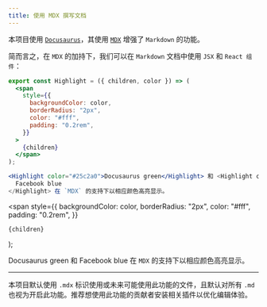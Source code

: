 ---
title: 使用 MDX 撰写文档
---

本项目使用 [`Docusaurus`](https://docusaurus.io/)，其使用 [`MDX`](https://mdxjs.com/) 增强了 `Markdown` 的功能。

简而言之，在 `MDX` 的加持下，我们可以在 `Markdown` 文档中使用 `JSX` 和 `React 组件`：

```jsx
export const Highlight = ({ children, color }) => (
  <span
    style={{
      backgroundColor: color,
      borderRadius: "2px",
      color: "#fff",
      padding: "0.2rem",
    }}
  >
    {children}
  </span>
);

<Highlight color="#25c2a0">Docusaurus green</Highlight> 和 <Highlight color="#1877F2">
  Facebook blue
</Highlight> 在 `MDX` 的支持下以相应颜色高亮显示。
```

  <span
    style={{
      backgroundColor: color,
      borderRadius: "2px",
      color: "#fff",
      padding: "0.2rem",
    }}
  >
    {children}
  </span>
);

<Highlight color="#25c2a0">Docusaurus green</Highlight> 和 <Highlight color="#1877F2">
  Facebook blue
</Highlight> 在 `MDX` 的支持下以相应颜色高亮显示。

---

本项目默认使用 `.mdx` 标识使用或未来可能使用此功能的文件，且默认对所有 `.md` 也视为开启此功能。推荐想使用此功能的贡献者安装相关插件以优化编辑体验。
